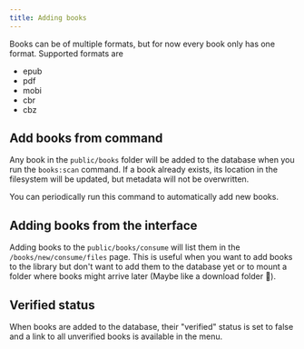 ```yaml
---
title: Adding books
---
```


Books can be of multiple formats, but for now every book only has one format. Supported formats are 
- epub
- pdf
- mobi
- cbr
- cbz


## Add books from command
Any book in the `public/books` folder will be added to the database when you run the `books:scan` command. If a book 
already exists, its location in the filesystem will be updated, but metadata will not be overwritten.

You can periodically run this command to automatically add new books.

## Adding books from the interface
Adding books to the `public/books/consume` will list them in the `/books/new/consume/files` page.
This is useful when you want to add books to the library but don't want to add them to the database yet or to mount a 
folder where books might arrive later (Maybe like a download folder 🫢).


## Verified status
When books are added to the database, their "verified" status is set to false and a link to all unverified books is 
available in the menu.


<LinkCard href="/guides/administrator/verified" title="More about verified status">

</LinkCard>